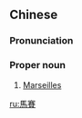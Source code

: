 {{also|马赛}}
==Chinese==
{{zh-forms|s=马赛}}

===Pronunciation===
{{zh-pron
|m=Mǎsài
|cat=pn
}}

===Proper noun===
{{zh-proper}}

# [[Marseilles]]

[[ru:馬賽]]